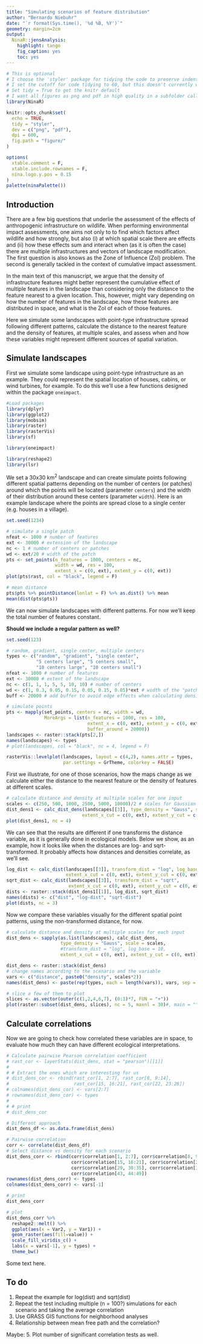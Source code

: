 ---
title: "Simulating scenarios of feature distribution"
author: "Bernardo Niebuhr"
date: "`r format(Sys.time(), '%d %B, %Y')`"
geometry: margin=2cm
output: 
  NinaR::jensAnalysis:
    highlight: tango
    fig_caption: yes
    toc: yes
---

```{r setup, include=FALSE}
# This is optional
# I choose the 'styler' package for tidying the code to preserve indentations
# I set the cutoff for code tidying to 60, but this doesn't currently work with styler.
# Set tidy = True to get the knitr default
# I want all figures as png and pdf in high quality in a subfolder called figure
library(NinaR)

knitr::opts_chunk$set(
  echo = TRUE,
  tidy = "styler",
  dev = c("png", "pdf"),
  dpi = 600,
  fig.path = "figure/"
)

options(
  xtable.comment = F,
  xtable.include.rownames = F,
  nina.logo.y.pos = 0.15
)
palette(ninaPalette())
```

## Introduction

There are a few big questions that underlie the assessment of the effects of anthropogenic infrastructure on wildlife.
When performing environmental impact assessments, one aims not only to to find which factors affect wildlife and how strongly, 
but also (i) at which spatial scale there are effects and (ii) how these effects sum and interact when (as it is often the case) there are multiple infrastructures and vectors of landscape modification. The first question is also knows as the Zone of Influence (ZoI) problem. The second is generally tackled in the context of cumulative impact assessment.

In the main text of this manuscript, we argue that the density of infrastructure features might better represent the cumulative effect of multiple features in the landscape than considering only the distance to the feature nearest to a given location. This, however, might vary depending on how the number of features in the landscape, how these features are distributed in space, and what is the ZoI of each of those features.

Here we simulate some landscapes with point-type infrastructure spread following different patterns, calculate the distance to the nearest feature and the density of features, at multiple scales, and assess when and how these variables might represent different sources of spatial variation.

## Simulate landscapes

First we simulate some landscape using point-type infrastructure as an example. They could represent the spatial location of houses, cabins, or wind turbines, for example. To do this we'll use a few functions designed within the package `oneimpact`.

```{r load_packages, message=FALSE, warning=FALSE}
#Load packages
library(dplyr)
library(ggplot2)
library(mobsim)
library(raster)
library(rasterVis)
library(sf)

library(oneimpact)

library(reshape2)
library(lsr)
```

We set a 30x30 km^2^ landscape and can create simulate points following different spatial patterns depending on the number of centers (or patches) around which the points will be located (parameter `centers`) and the width of their distribution around these centers (parameter `width`). Here is an example landscape where the points are spread close to a single center (e.g. houses in a village).

```{r one_point_pattern, fig.dim=c(5,5)}
set.seed(1234)

# simulate a single patch
nfeat <- 1000 # number of features
ext <- 30000 # extension of the landscape
nc <- 1 # number of centers or patches
wd <- ext/20 # width of the patch
pts <- set_points(n_features = 1000, centers = nc,
                  width = wd, res = 100,
                  extent_x = c(0, ext), extent_y = c(0, ext))
plot(pts$rast, col = "black", legend = F)

# mean distance
pts$pts %>% pointDistance(lonlat = F) %>% as.dist() %>% mean
mean(dist(pts$pts))
```

We can now simulate landscapes with different patterns. For now we'll keep the total number of features constant.

**Should we include a regular pattern as well?**

```{r several_point_patterns, fig.dim=c(16,4)}
set.seed(123)

# random, gradient, single center, multiple centers
types <- c("random", "gradient", "single center", 
           "5 centers large", "5 centers small",
           "10 centers large", "10 centers small")
nfeat <- 1000 # number of features
ext <- 30000 # extent of the landscape
nc <- c(1, 1, 1, 5, 5, 10, 10) # number of centers
wd <- c(1, 0.3, 0.05, 0.15, 0.05, 0.15, 0.05)*ext # width of the "patches"
buff <- 20000 # add buffer to avoid edge effects when calculating densities

# simulate points
pts <- mapply(set_points, centers = nc, width = wd,
              MoreArgs = list(n_features = 1000, res = 100,
                              extent_x = c(0, ext), extent_y = c(0, ext),
                              buffer_around = 20000))
landscapes <- raster::stack(pts[2,])
names(landscapes) <- types
# plot(landscapes, col = "black", nc = 4, legend = F)

rasterVis::levelplot(landscapes, layout = c(4,2), names.attr = types, 
                     par.settings = GrTheme, colorkey = FALSE)
```

First we illustrate, for one of those scenarios, how the maps change as we calculate either the distance to the nearest feature or the density of features at different scales.

```{r one_dist_dens, message=FALSE}
# calculate distance and density at multiple scales for one input
scales <- c(250, 500, 1000, 2500, 5000, 10000)/2 # scales for Gaussian filter
dist_dens1 <- calc_dist_dens(landscapes[[3]], type_density = "Gauss", scale = scales,
                            extent_x_cut = c(0, ext), extent_y_cut = c(0, ext))
plot(dist_dens1, nc = 4)
```

We can see that the results are different if one transforms the distance variable, as it is generally done in ecological models. Below we show, as an example, how it looks like when the distances are log- and sqrt-transformed. It probably affects how distances and densities correlate, as we'll see.

```{r log_trasnform_dist}
log_dist <- calc_dist(landscapes[[3]], transform_dist = "log", log_base = 10,
                      extent_x_cut = c(0, ext), extent_y_cut = c(0, ext))
sqrt_dist <- calc_dist(landscapes[[3]], transform_dist = "sqrt",
                       extent_x_cut = c(0, ext), extent_y_cut = c(0, ext))
dists <- raster::stack(dist_dens1[[1]], log_dist, sqrt_dist)
names(dists) <- c("dist", "log-dist", "sqrt-dist")
plot(dists, nc = 3)
```

Now we compare these variables visually for the different spatial point patterns, using the non-transformed distance, for now.

```{r several_dist_dens, message=FALSE}
# calculate distance and density at multiple scales for each input
dist_dens <- sapply(as.list(landscapes), calc_dist_dens,
                    type_density = "Gauss", scale = scales,
                    #transform_dist = "log", log_base = 10,
                    extent_x_cut = c(0, ext), extent_y_cut = c(0, ext))

dist_dens <- raster::stack(dist_dens)
# change names according to the scenario and the variable
vars <- c("distance", paste0("density", scales*2))
names(dist_dens) <- paste(rep(types, each = length(vars)), vars, sep = ".")

# slice a few of them to plot
slices <- as.vector(outer(c(1,2,4,6,7), (0:3)*7, FUN = "+"))
plot(raster::subset(dist_dens, slices), nc = 5, maxnl = 30)#, main = "")
```

## Calculate correlations

Now we are going to check how correlated these variables are in space, to evaluate how much they can have different ecological interpretations.

```{r correlation}
# Calculate pairwise Pearson correlation coefficient
# rast_cor <- layerStats(dist_dens, stat = "pearson")[[1]]
# 
# # Extract the ones which are interesting for us
# dist_dens_cor <- rbind(rast_cor[1, 2:7], rast_cor[8, 9:14],
#                        rast_cor[15, 16:21], rast_cor[22, 23:28])
# colnames(dist_dens_cor) <- vars[2:7]
# rownames(dist_dens_cor) <- types
# 
# # print
# dist_dens_cor

# Different approach
dist_dens_df <- as.data.frame(dist_dens) 

# Pairwise correlation
corr <- correlate(dist_dens_df)
# Select distance vs density for each scenario
dist_dens_corr <- rbind(corr$correlation[1, 2:7], corr$correlation[8, 9:14],
                        corr$correlation[15, 16:21], corr$correlation[22, 23:28],
                        corr$correlation[29, 30:35], corr$correlation[36, 37:42],
                        corr$correlation[43, 44:49])
rownames(dist_dens_corr) <- types
colnames(dist_dens_corr) <- vars[-1]

# print
dist_dens_corr

# plot
dist_dens_corr %>% 
  reshape2::melt() %>% 
  ggplot(aes(x = Var2, y = Var1)) +
  geom_raster(aes(fill=value)) +
  scale_fill_viridis_c() +
  labs(x = vars[-1], y = types) +
  theme_bw()
```

Some text here.



## To do

1. Repeat the example for log(dist) and sqrt(dist)
2. Repeat the test including multiple (n = 100?) simulations for each scenario and taking the average correlation
3. Use GRASS GIS functions for neighborhood analyses
4. Relationship between mean free path and the correlation?

Maybe:
5. Plot number of significant correlation tests as well.
